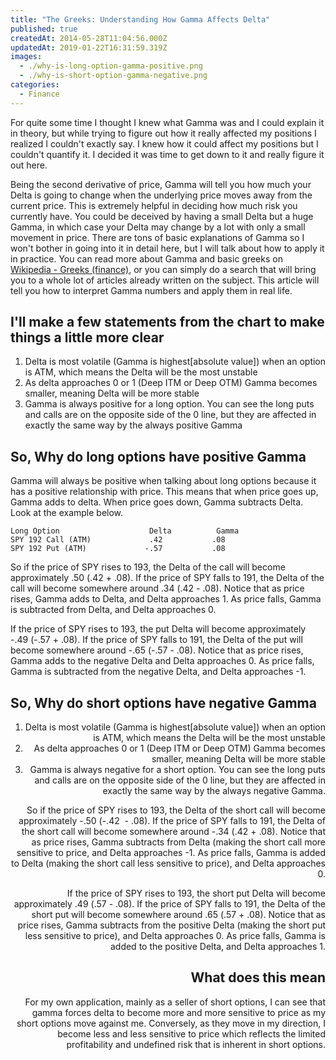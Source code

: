 ```yaml
---
title: "The Greeks: Understanding How Gamma Affects Delta"
published: true
createdAt: 2014-05-28T11:04:56.000Z
updatedAt: 2019-01-22T16:31:59.319Z
images:
  - ./why-is-long-option-gamma-positive.png
  - ./why-is-short-option-gamma-negative.png
categories:
  - Finance
---
```


For quite some time I thought I knew what Gamma was and I could explain it in theory, but while trying to figure out
how it really affected my positions I realized I couldn't exactly say. I knew how it could affect my positions but I
couldn't quantify it. I decided it was time to get down to it and really figure it out here.

Being the second derivative of price, Gamma will tell you how much your Delta is going to change when the underlying
price moves away from the current price. This is extremely helpful in deciding how much risk you currently have. You
could be deceived by having a small Delta but a huge Gamma, in which case your Delta may change by a lot with only a
small movement in price. There are tons of basic explanations of Gamma so I won't bother in going into it in detail
here, but I will talk about how to apply it in practice. You can read more about Gamma and basic greeks on
[Wikipedia - Greeks (finance)](http://en.wikipedia.org/wiki/Greeks_%28finance%29), or you can simply do a search that
will bring you to a whole lot of articles already written on the subject. This article will tell you how to interpret
Gamma numbers and apply them in real life.

<Image1 align="left" width="40%" />

## I'll make a few statements from the chart to make things a little more clear

1. Delta is most volatile (Gamma is highest[absolute value]) when an option is ATM, which means the Delta will be the
most unstable
2. As delta approaches 0 or 1 (Deep ITM or Deep OTM) Gamma becomes smaller, meaning Delta will be more stable
3. Gamma is always positive for a long option. You can see the long puts and calls are on the opposite side of the 0
line, but they are affected in exactly the same way by the always positive Gamma

## So, Why do long options have positive Gamma

Gamma will always be positive when talking about long options because it has a positive relationship with price. This
means that when price goes up, Gamma adds to delta. When price goes down, Gamma subtracts Delta. Look at the example
below.

```text
Long Option                    Delta          Gamma
SPY 192 Call (ATM)	           .42	         .08
SPY 192 Put (ATM)	          -.57	         .08
```

So if the price of SPY rises to 193, the Delta of the call will become approximately .50 (.42 + .08). If the price of
SPY falls to 191, the Delta of the call will become somewhere around .34 (.42 - .08). Notice that as price rises,
Gamma adds to Delta, and Delta approaches 1. As price falls, Gamma is subtracted from Delta, and Delta approaches 0.

If the price of SPY rises to 193, the put Delta will become approximately -.49 (-.57 + .08). If the price of SPY
falls to 191, the Delta of the put will become somewhere around -.65 (-.57 - .08). Notice that as price rises, Gamma
adds to the negative Delta and Delta approaches 0. As price falls, Gamma is subtracted from the negative Delta, and
Delta approaches -1.

## So, Why do short options have negative Gamma

<Image1 align="right" width="40%" />

1. Delta is most volatile (Gamma is highest[absolute value]) when an option is ATM, which means the Delta will be the
most unstable
2. As delta approaches 0 or 1 (Deep ITM or Deep OTM) Gamma becomes smaller, meaning Delta will be more stable
3. Gamma is always negative for a short option. You can see the long puts and calls are on the opposite side of the 0
line, but they are affected in exactly the same way by the always negative Gamma.

So if the price of SPY rises to 193, the Delta of the short call will become approximately -.50 (-.42  - .08). If the
price of SPY falls to 191, the Delta of the short call will become somewhere around -.34 (.42 + .08). Notice that as
price rises, Gamma subtracts from Delta (making the short call more sensitive to price, and Delta approaches -1. As
price falls, Gamma is added to Delta (making the short call less sensitive to price), and Delta approaches 0.

If the price of SPY rises to 193, the short put Delta will become approximately .49 (.57 - .08). If the price of SPY
falls to 191, the Delta of the short put will become somewhere around .65 (.57 + .08). Notice that as price rises,
Gamma subtracts from the positive Delta (making the short put less sensitive to price), and Delta approaches 0. As
price falls, Gamma is added to the positive Delta, and Delta approaches 1.

## What does this mean

For my own application, mainly as a seller of short options, I can see that gamma forces delta to become more and
more sensitive to price as my short options move against me. Conversely, as they move in my direction, I become less
and less sensitive to price which reflects the limited profitability and undefined risk that is inherent in short
options.
